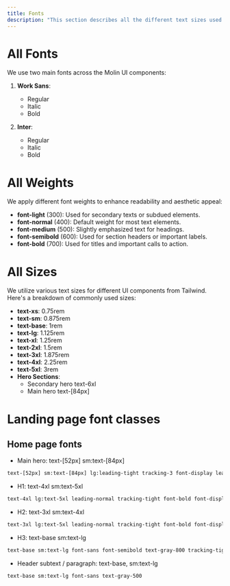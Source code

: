 ```yaml
---
title: Fonts
description: "This section describes all the different text sizes used across Molin components."
---
```


# All Fonts

We use two main fonts across the Molin UI components:

1. **Work Sans**:

   - Regular
   - Italic
   - Bold

2. **Inter**:
   - Regular
   - Italic
   - Bold

# All Weights

We apply different font weights to enhance readability and aesthetic appeal:

- **font-light** (300): Used for secondary texts or subdued elements.
- **font-normal** (400): Default weight for most text elements.
- **font-medium** (500): Slightly emphasized text for headings.
- **font-semibold** (600): Used for section headers or important labels.
- **font-bold** (700): Used for titles and important calls to action.

# All Sizes

We utilize various text sizes for different UI components from Tailwind. Here's a breakdown of commonly used sizes:

- **text-xs**: 0.75rem
- **text-sm**: 0.875rem
- **text-base**: 1rem
- **text-lg**: 1.125rem
- **text-xl**: 1.25rem
- **text-2xl**: 1.5rem
- **text-3xl**: 1.875rem
- **text-4xl**: 2.25rem
- **text-5xl**: 3rem
- **Hero Sections**:
  - Secondary hero text-6xl
  - Main hero text-[84px]

# Landing page font classes

## Home page fonts

- Main hero: text-[52px] sm:text-[84px]

```html
text-[52px] sm:text-[84px] lg:leading-tight tracking-3 font-display leading-snug font-bold text-black
```

- H1: text-4xl sm:text-5xl

```html
text-4xl lg:text-5xl leading-normal tracking-tight font-bold font-display text-black
```

- H2: text-3xl sm:text-4xl

```html
text-3xl lg:text-5xl leading-normal tracking-tight font-bold font-display text-black
```

- H3: text-base sm:text-lg

```html
text-base sm:text-lg font-sans font-semibold text-gray-800 tracking-tight
```

- Header subtext / paragraph: text-base, sm:text-lg

```html
text-base sm:text-lg font-sans text-gray-500
```
